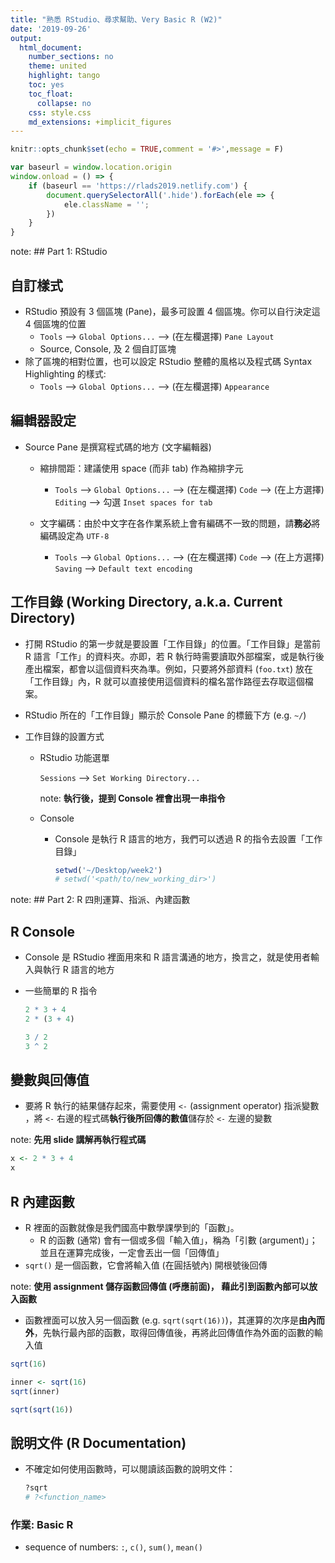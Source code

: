 ```yaml
---
title: "熟悉 RStudio、尋求幫助、Very Basic R (W2)"
date: '2019-09-26'
output:
  html_document:
    number_sections: no
    theme: united
    highlight: tango
    toc: yes
    toc_float:
      collapse: no
    css: style.css
    md_extensions: +implicit_figures
---
```


```r
knitr::opts_chunk$set(echo = TRUE,comment = '#>',message = F)
```

```js
var baseurl = window.location.origin
window.onload = () => {
    if (baseurl == 'https://rlads2019.netlify.com') {
        document.querySelectorAll('.hide').forEach(ele => {
            ele.className = '';
        })
    }
}
```


<!-- Part 1: RStudio config -->
[note: ## Part 1: RStudio]{.hide}

## 自訂樣式

- RStudio 預設有 3 個區塊 (Pane)，最多可設置 4 個區塊。你可以自行決定這 4 個區塊的位置
    - `Tools` --> `Global Options...` --> (在左欄選擇) `Pane Layout`
    - Source, Console, 及 2 個自訂區塊

- 除了區塊的相對位置，也可以設定 RStudio 整體的風格以及程式碼 Syntax Highlighting 的樣式:
    - `Tools` --> `Global Options...` --> (在左欄選擇) `Appearance`


## 編輯器設定

- Source Pane 是撰寫程式碼的地方 (文字編輯器)
    - 縮排間距：建議使用 space (而非 tab) 作為縮排字元
    
        - `Tools` --> `Global Options...` --> (在左欄選擇) `Code` --> (在上方選擇) `Editing` --> 勾選 `Inset spaces for tab`

    - 文字編碼：由於中文字在各作業系統上會有編碼不一致的問題，請**務必**將編碼設定為 `UTF-8`
    
        - `Tools` --> `Global Options...` --> (在左欄選擇) `Code` --> (在上方選擇) `Saving` --> `Default text encoding`




## 工作目錄 (Working Directory, a.k.a. Current Directory)

- 打開 RStudio 的第一步就是要設置「工作目錄」的位置。「工作目錄」是當前 R 語言「工作」的資料夾。亦即，若 R 執行時需要讀取外部檔案，或是執行後產出檔案，都會以這個資料夾為準。例如，只要將外部資料 (`foo.txt`) 放在「工作目錄」內，R 就可以直接使用這個資料的檔名當作路徑去存取這個檔案。

- RStudio 所在的「工作目錄」顯示於 Console Pane 的標籤下方 (e.g. `~/`)

- 工作目錄的設置方式
    - RStudio 功能選單
    
        `Sessions` --> `Set Working Directory...`  
        
        [note: **執行後，提到 Console 裡會出現一串指令**]{.hide}

    - Console   <!-- 課程省略 -->
        - Console 是執行 R 語言的地方，我們可以透過 R 的指令去設置「工作目錄」

            ```r
            setwd('~/Desktop/week2')
            # setwd('<path/to/new_working_dir>')
            ```

<!-- Part 2: Very Basic R -->
[note: ## Part 2: R 四則運算、指派、內建函數]{.hide}

## R Console

- Console 是 RStudio 裡面用來和 R 語言溝通的地方，換言之，就是使用者輸入與執行 R 語言的地方

- 一些簡單的 R 指令

    ```r
    2 * 3 + 4
    2 * (3 + 4)
    
    3 / 2
    3 ^ 2
    ```

## 變數與回傳值

- 要將 R 執行的結果儲存起來，需要使用 `<-` (assignment operator) 指派變數 ，將 `<-` 右邊的程式碼**執行後所回傳的數值**儲存於 `<-` 左邊的變數

<!-- First explain with slide, then execute code -->
[note: **先用 slide 講解再執行程式碼**]{.hide}

```r
x <- 2 * 3 + 4
x
```


## R 內建函數

- R 裡面的函數就像是我們國高中數學課學到的「函數」。
    - R 的函數 (通常) 會有一個或多個「輸入值」，稱為「引數 (argument)」；並且在運算完成後，一定會丟出一個「回傳值」

- `sqrt()` 是一個函數，它會將輸入值 (在圓括號內) 開根號後回傳

<!--  -->
[note: **使用 assignment 儲存函數回傳值 (呼應前面)，
藉此引到函數內部可以放入函數**]{.hide}

- 函數裡面可以放入另一個函數 (e.g. `sqrt(sqrt(16))`)，其運算的次序是**由內而外**，先執行最內部的函數，取得回傳值後，再將此回傳值作為外面的函數的輸入值

```r
sqrt(16)

inner <- sqrt(16)
sqrt(inner)

sqrt(sqrt(16))
```


## 說明文件 (R Documentation)

- 不確定如何使用函數時，可以閱讀該函數的說明文件：

    ```r
    ?sqrt
    # ?<function_name>
    ```


















### 作業: Basic R

- sequence of numbers: `:`, `c()`, `sum()`, `mean()`
